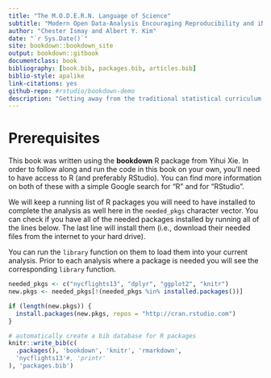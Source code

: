 ```yaml
--- 
title: "The M.O.D.E.R.N. Language of Science"
subtitle: "Modern Open Data-Analysis Encouraging Reproducibility and iNtuitive data visualization techniques" #"The Language of Statistical & Data Sciences"
author: "Chester Ismay and Albert Y. Kim"
date: "`r Sys.Date()`"
site: bookdown::bookdown_site
output: bookdown::gitbook
documentclass: book
bibliography: [book.bib, packages.bib, articles.bib]
biblio-style: apalike
link-citations: yes
github-repo: #rstudio/bookdown-demo
description: "Getting away from the traditional statistical curriculum more focused on reproducible research and modern data analysis techniques and tools"
---
```


<!-- Bookdown stuff from Yihui -->

# Prerequisites

This book was written using the **bookdown** R package from Yihui Xie.  In order to follow along and run the code in this book on your own, you'll need to have access to R (and preferably RStudio).  You can find more information on both of these with a simple Google search for "R" and for "RStudio".

We will keep a running list of R packages you will
need to have installed to complete the analysis as well here in the `needed_pkgs` character vector.  You can check if you have all of the needed packages installed by running all of the lines below.  The last line will install them (i.e., download their needed files from the internet to your hard drive).

You can run the `library` function on them to load them into your current analysis.  Prior to each analysis where a package is needed you will see the corresponding `library` function.

```r
needed_pkgs <- c("nycflights13", "dplyr", "ggplot2", "knitr")
new.pkgs <- needed_pkgs[!(needed_pkgs %in% installed.packages())]

if (length(new.pkgs)) {
  install.packages(new.pkgs, repos = "http://cran.rstudio.com")
}
```

<!--
The `printr` package is useful for outputting help files directly into our book and also looking at R output in a clean way.  We, thus, need to load the packages via the `library` function:

```r
#library(printr)
```
-->

```r
# automatically create a bib database for R packages
knitr::write_bib(c(
  .packages(), 'bookdown', 'knitr', 'rmarkdown', 
  'nycflights13'#, 'printr'
), 'packages.bib')
```
